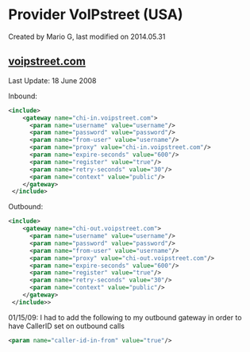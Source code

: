 
# Provider VoIPstreet (USA) 

 Created by  Mario G, last modified on 2014.05.31

## [voipstreet.com](http://voipstreet.com)

Last Update: 18 June 2008

Inbound:

```xml
<include>
    <gateway name="chi-in.voipstreet.com">
      <param name="username" value="username"/>
      <param name="password" value="password"/>
      <param name="from-user" value="username"/>
      <param name="proxy" value="chi-in.voipstreet.com"/>
      <param name="expire-seconds" value="600"/>
      <param name="register" value="true"/>
      <param name="retry-seconds" value="30"/>
      <param name="context" value="public"/>
    </gateway>
 </include>
```

Outbound:

```xml
<include>
    <gateway name="chi-out.voipstreet.com">
      <param name="username" value="username"/>
      <param name="password" value="password"/>
      <param name="from-user" value="username"/>
      <param name="proxy" value="chi-out.voipstreet.com"/>
      <param name="expire-seconds" value="600"/>
      <param name="register" value="true"/>
      <param name="retry-seconds" value="30"/>
      <param name="context" value="public"/>
    </gateway>
 </include>>
```

  
01/15/09: I had to add the following to my outbound gateway in order to have CallerID set on outbound calls

```xml
<param name="caller-id-in-from" value="true"/>
```


